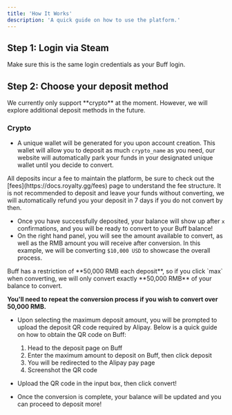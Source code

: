 ```yaml
---
title: 'How It Works'
description: 'A quick guide on how to use the platform.'
---
```


## **Step 1:** Login via Steam
<Info>
Make sure this is the same login credentials as your Buff login.
</Info>

## **Step 2:** Choose your deposit method
<Info>
We currently only support **crypto** at the moment. However, we will explore additional deposit methods in the future. 
</Info>

### **Crypto**
- A unique wallet will be generated for you upon account creation. This wallet will allow you to deposit as much `crypto_name` as you need, our website will automatically park your funds in your designated unique wallet until you decide to convert. 

<Info>
All deposits incur a fee to maintain the platform, be sure to check out the [fees](https://docs.royalty.gg/fees) page to understand the fee structure.
</Info>

<Warning>
It is not recommended to deposit and leave your funds without converting, we will automatically refund you your deposit in 7 days if you do not convert by then.
</Warning>

- Once you have successfully deposited, your balance will show up after `x` confirmations, and you will be ready to convert to your Buff balance!
- On the right hand panel, you will see the amount available to convert, as well as the RMB amount you will receive after conversion. In this example, we will be converting `$10,000 USD` to showcase the overall process.

<Tip>
Buff has a restriction of **50,000 RMB each deposit**, so if you click `max` when converting, we will only convert exactly **50,000 RMB** of your balance to convert.

**You'll need to repeat the conversion process if you wish to convert over 50,000 RMB.**
</Tip>

- Upon selecting the maximum deposit amount, you will be prompted to upload the deposit QR code required by Alipay. Below is a quick guide on how to obtain the QR code on Buff:
    1. Head to the deposit page on Buff
    2. Enter the maximum amount to deposit on Buff, then click deposit
    3. You will be redirected to the Alipay pay page
    4. Screenshot the QR code

- Upload the QR code in the input box, then click convert!
- Once the conversion is complete, your balance will be updated and you can proceed to deposit more!